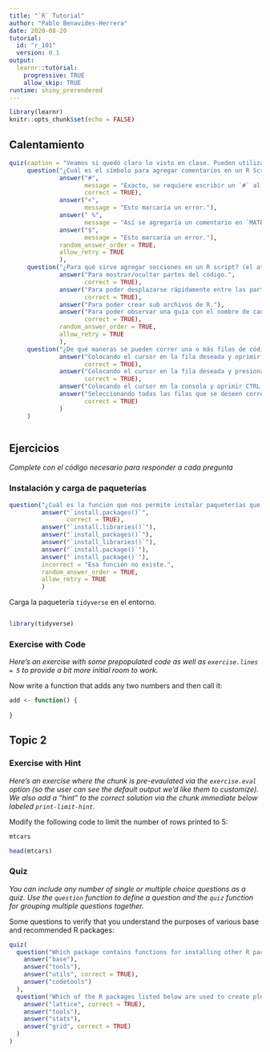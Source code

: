 ```yaml
---
title: "`R` Tutorial"
author: "Pablo Benavides-Herrera"
date: 2020-08-20
tutorial:
  id: "r_101"
  version: 0.1
output: 
  learnr::tutorial:
    progressive: TRUE
    allow_skip: TRUE
runtime: shiny_prerendered
---
```


```r
library(learnr)
knitr::opts_chunk$set(echo = FALSE)
```


## Calentamiento

```r
quiz(caption = "Veamos si quedó claro lo visto en clase. Pueden utilizar el espacio de abajo para probar con código.",
     question("¿Cuál es el símbolo para agregar comentarios en un R Script?", 
              answer("#", 
                     message = "Exacto, se requiere escribir un `#` al inicio del renglón para que `R` sepa que lo que sigue no debe ejecutarlo.", 
                     correct = TRUE),
              answer("<", 
                     message = "Esto marcaría un error."),
              answer(" %",
                     message = "Así se agregaría un comentario en `MATLAB`, no en `R`."),
              answer("$",
                     message = "Esto marcaría un error."),
              random_answer_order = TRUE,
              allow_retry = TRUE
              ),
     question("¿Para qué sirve agregar secciones en un R script? (el atajo del teclado es CTRL *(o CMD en Mac)* + SHIFT + R)",
              answer("Para mostrar/ocultar partes del código.",
                     correct = TRUE),
              answer("Para poder desplazarse rápidamente entre las partes del código.",
                     correct = TRUE),
              answer("Para poder crear sub archivos de R."),
              answer("Para poder observar una guía con el nombre de cada sección y navegar como si fuera un índice.",
                     correct = TRUE),
              random_answer_order = TRUE,
              allow_retry = TRUE
              ),
     question("¿De qué maneras se pueden correr una o más filas de código de un R script?",
              answer("Colocando el cursor en la fila deseada y oprimir el botón de **'RUN'**.",
                     correct = TRUE),
              answer("Colocando el cursor en la fila deseada y presionar **CTRL + Enter**",
                     correct = TRUE),
              answer("Colocando el cursor en la consola y oprimir CTRL + ALT + Enter"),
              answer("Seleccionando todas las filas que se deseen correr y oprimir 'RUN' o CTRL + Enter.",
                     correct = TRUE)
              )
     )
```

```r

```


## Ejercicios

*Complete con el código necesario para responder a cada pregunta*

### Instalación y carga de paqueterías

```r
question("¿Cuál es la función que nos permite instalar paqueterías que se encuentren disponibles en el CRAN?",
         answer("`install.packages()`",
                correct = TRUE),
         answer("`install.libraries()`"),
         answer("`install_packages()`"),
         answer("`install_libraries()`"),
         answer("`install.package()`"),
         answer("`install_package()`"),
         incorrect = "Esa función no existe.",
         random_answer_order = TRUE,
         allow_retry = TRUE
         )
```

Carga la paquetería `tidyverse` en el entorno.

```r

```

```r
library(tidyverse)
```

### Exercise with Code

*Here's an exercise with some prepopulated code as well as `exercise.lines = 5` to provide a bit more initial room to work.*

Now write a function that adds any two numbers and then call it:

```r
add <- function() {
  
}
```

## Topic 2

### Exercise with Hint

*Here's an exercise where the chunk is pre-evaulated via the `exercise.eval` option (so the user can see the default output we'd like them to customize). We also add a "hint" to the correct solution via the chunk immediate below labeled `print-limit-hint`.*

Modify the following code to limit the number of rows printed to 5:

```r
mtcars
```

```r
head(mtcars)
```

### Quiz

*You can include any number of single or multiple choice questions as a quiz. Use the `question` function to define a question and the `quiz` function for grouping multiple questions together.*

Some questions to verify that you understand the purposes of various base and recommended R packages:

```r
quiz(
  question("Which package contains functions for installing other R packages?",
    answer("base"),
    answer("tools"),
    answer("utils", correct = TRUE),
    answer("codetools")
  ),
  question("Which of the R packages listed below are used to create plots?",
    answer("lattice", correct = TRUE),
    answer("tools"),
    answer("stats"),
    answer("grid", correct = TRUE)
  )
)
```

